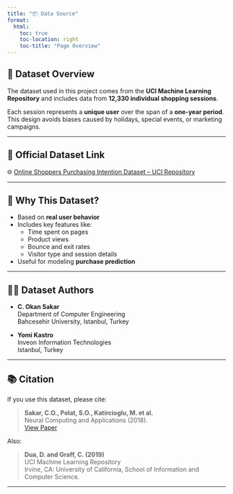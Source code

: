 ```yaml
---
title: "📦 Data Source"
format:
  html:
    toc: true
    toc-location: right
    toc-title: "Page Overview"
---
```


## 🛒 Dataset Overview

The dataset used in this project comes from the **UCI Machine Learning Repository** and includes data from **12,330 individual shopping sessions**.

Each session represents a **unique user** over the span of a **one-year period**. This design avoids biases caused by holidays, special events, or marketing campaigns.

---

## 🔗 Official Dataset Link

🌐 [Online Shoppers Purchasing Intention Dataset – UCI Repository](https://archive.ics.uci.edu/ml/datasets/Online+Shoppers+Purchasing+Intention+Dataset)

---

## 🧠 Why This Dataset?

- Based on **real user behavior**
- Includes key features like:
  - Time spent on pages
  - Product views
  - Bounce and exit rates
  - Visitor type and session details
- Useful for modeling **purchase prediction**

---

## 👩‍🏫 Dataset Authors

- **C. Okan Sakar**  
  Department of Computer Engineering  
  Bahcesehir University, Istanbul, Turkey

- **Yomi Kastro**  
  Inveon Information Technologies  
  Istanbul, Turkey

---

## 📚 Citation

If you use this dataset, please cite:

> **Sakar, C.O., Polat, S.O., Katircioglu, M. et al.**  
> Neural Computing and Applications (2018).  
> [View Paper](https://link.springer.com/article/10.1007/s00521-018-3523-0)

Also:

> **Dua, D. and Graff, C. (2019)**  
> UCI Machine Learning Repository  
> Irvine, CA: University of California, School of Information and Computer Science.

---



